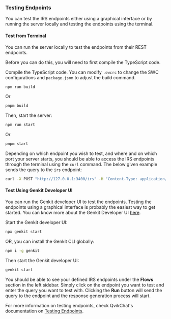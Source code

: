 ### Testing Endpoints

You can test the IRS endpoints either using a graphical interface or by running the server locally and testing the endpoints using the terminal.

#### Test from Terminal

You can run the server locally to test the endpoints from their REST endpoints.

Before you can do this, you will need to first compile the TypeScript code.

Compile the TypeScript code. You can modify `.swcrc` to change the SWC configurations and `package.json` to adjust the build command.

```bash copy
npm run build
```

Or

```bash copy
pnpm build
```

Then, start the server:

```bash copy
npm run start
```

Or

```bash copy
pnpm start
```

Depending on which endpoint you wish to test, and where and on which port your server starts, you should be able to access the IRS endpoints through the terminal using the `curl` command. The below given example sends the query to the `irs` endpoint:

```bash copy
curl -X POST "http://127.0.0.1:3400/irs" -H "Content-Type: application/json" -H "Authorization: a5zwhp0YlcRVkpnOXchIkL1lrmf0MPg24POM0kO6HcM=" -d '{"data": { "query": "add 4 litres milk?", "uid": "DI2UZuaTWjQPzVCRjzPW" } }'
```

#### Test Using Genkit Developer UI

You can run the Genkit developer UI to test the endpoints. Testing the endpoints using a graphical interface is probably the easiest way to get started. You can know more about the Genkit Developer UI [here](https://firebase.google.com/docs/genkit/devtools#genkit_developer_ui).

Start the Genkit developer UI:

```bash copy
npx genkit start
```

OR, you can install the Genkit CLI globally:

```bash copy
npm i -g genkit
```

Then start the Genkit developer UI:

```bash copy
genkit start
```

You should be able to see your defined IRS endpoints under the **Flows** section in the left sidebar. Simply click on the endpoint you want to test and enter the query you want to test with. Clicking the **Run** button will send the query to the endpoint and the response generation process will start.

For more information on testing endpoints, check QvikChat's documentation on [Testing Endpoints](https://qvikchat.pkural.ca/chat-endpoints/testing-endpoints).
